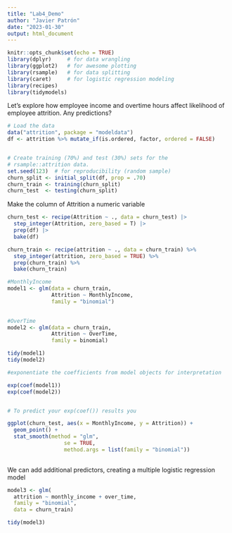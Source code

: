 ```yaml
---
title: "Lab4_Demo"
author: "Javier Patrón"
date: "2023-01-30"
output: html_document
---
```


```r
knitr::opts_chunk$set(echo = TRUE)
library(dplyr)     # for data wrangling
library(ggplot2)   # for awesome plotting
library(rsample)   # for data splitting
library(caret)     # for logistic regression modeling
library(recipes)
library(tidymodels)
```

Let's explore how employee income and overtime hours affect likelihood of employee attrition.  Any predictions?

```r
# Load the data
data("attrition", package = "modeldata")
df <- attrition %>% mutate_if(is.ordered, factor, ordered = FALSE)


# Create training (70%) and test (30%) sets for the 
# rsample::attrition data.
set.seed(123)  # for reproducibility (random sample)
churn_split <- initial_split(df, prop = .70)
churn_train <- training(churn_split)
churn_test  <- testing(churn_split)
```

Make the column of Attrition a numeric variable

```r

churn_test <- recipe(Attrition ~ ., data = churn_test) |> 
  step_integer(Attrition, zero_based = T) |> 
  prep(df) |> 
  bake(df)


```

```r

churn_train <- recipe(attrition ~ ., data = churn_train) %>%
  step_integer(attrition, zero_based = TRUE) %>%
  prep(churn_train) %>%
  bake(churn_train)


```


```r
#MonthlyIncome
model1 <- glm(data = churn_train, 
              Attrition ~ MonthlyIncome,
              family = "binomial")

  
#OverTime
model2 <- glm(data = churn_train, 
              Attrition ~ OverTime,
              family = binomial)

```


```r

tidy(model1)
tidy(model2)

```

```r
#exponentiate the coefficients from model objects for interpretation

exp(coef(model1))
exp(coef(model2))


# To predict your exp(coef()) results you 

```

```r

ggplot(churn_test, aes(x = MonthlyIncome, y = Attrition)) + 
  geom_point() +
  stat_smooth(method = "glm",  
                  se = TRUE,
                  method.args = list(family = "binomial"))
                
```



We can add additional predictors, creating a multiple logistic regression model
``` r
model3 <- glm(
  attrition ~ monthly_income + over_time,
  family = "binomial", 
  data = churn_train)

tidy(model3)

```




